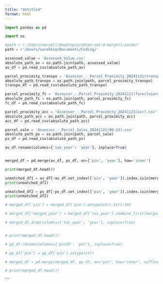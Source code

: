 ```yaml
---
title: "Untitled"
format: html
---
```


```python
import pandas as pd
```

```python
import os

#path = r'/Users/maryell/Desktop/problem-set-4-maryell-sarah/'
path = r'/Users/sarahkim/Documents/Coding/'
```

```python
assessed_value = 'Assessed_Value.csv'
absolute_path_av = os.path.join(path, assessed_value)
av_df = pd.read_csv(absolute_path_av)
```

```python
parcel_proximity_transpo = 'Assessor_-_Parcel_Proximity_20241121(transpo).csv'
absolute_path_transpo = os.path.join(path, parcel_proximity_transpo)
transpo_df = pd.read_csv(absolute_path_transpo)
```

```python
parcel_proximity_fc = 'Assessor_-_Parcel_Proximity_20241121(foreclosure).csv'
absolute_path_fc = os.path.join(path, parcel_proximity_fc)
fc_df = pd.read_csv(absolute_path_fc)
```

```python
parcel_proximity_acc = 'Assessor_-_Parcel_Proximity_20241121(acc).csv'
absolute_path_acc = os.path.join(path, parcel_proximity_acc)
acc_df = pd.read_csv(absolute_path_acc)
```

```python
parcel_sale = 'Assessor_-_Parcel_Sales_20241121(00-23).csv'
absolute_path_ps = os.path.join(path, parcel_sale)
ps_df = pd.read_csv(absolute_path_ps)
```


```python
av_df.rename(columns={'tax_year': 'year'}, inplace=True)


merged_df = pd.merge(av_df, ps_df, on=['pin', 'year'], how='inner')

print(merged_df.head())

```

```python
unmatched_df1 = av_df[~av_df.set_index(['pin', 'year']).index.isin(merged_df.set_index(['pin', 'year']).index)]
print(unmatched_df1)

unmatched_df2 = ps_df[~ps_df.set_index(['pin', 'year']).index.isin(merged_df.set_index(['pin', 'year']).index)]
print(unmatched_df2)
```

```python
# merged_df['pin'] = merged_df['pin'].astype(str).str[:10]

# merged_df['merged_year'] = merged_df['tax_year'].combine_first(merged_df['year'])

# merged_df.drop(columns=['tax_year', 'year'], inplace=True)


# print(merged_df.head())
```

```python
# pp_df.rename(columns={'pin10': 'pin'}, inplace=True)

# pp_df['pin'] = pp_df['pin'].astype(str)

# merged_df = pd.merge(merged_df, pp_df, on="pin", how="inner", suffixes=('_left', '_right'))

# print(merged_df.head())

```



```